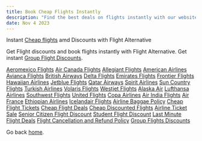 ```yaml
---
title: Book Cheap Flights Instantly
description: "Find the best deals on flights instantly with our website. Book cheap flights and save big on your next trip.Save time and money by booking cheap flights instantly with our website. Find the best deals and start planning your next adventure today."
date: Nov 4 2023
---
```


Instant [Cheap flights](https://flightalternative.com/) amd Discounts with Flight Alternative

Get Flight discounts and book flights instantly with Flight Alternative. Get instant [Group Flight Discounts](https://flightalternative.com/group-travel/).

[Aeromexico Flights](https://flightalternative.com/aeromexico-airlines/)
[Air Canada Flights](https://flightalternative.com/air-canada-airlines/)
[Allegiant Flights](https://flightalternative.com/allegiant-airlines/)
[American Airlines](https://flightalternative.com/american-airlines/)
[Avianca Flights](https://flightalternative.com/avianca-airlines/)
[British Airways](https://flightalternative.com/british-airways/)
[Delta Flights](https://flightalternative.com/delta-airlines/)
[Emirates Flights](https://flightalternative.com/emirates-airlines/)
[Frontier Flights](https://flightalternative.com/frontier-airlines/)
[Hawaiian Airlines](https://flightalternative.com/hawaiian-airlines/)
[Jetblue Flights](https://flightalternative.com/jetblue-airlines/)
[Qatar Airways](https://flightalternative.com/qatar-airways/)
[Spirit Airlines](https://flightalternative.com/spirit-airlines/)
[Sun Country Flights](https://flightalternative.com/sun-country-airlines/)
[Turkish Airlines](https://flightalternative.com/turkish-airlines/)
[Volaris Flights](https://flightalternative.com/volaris-airlines/)
[Westjet Flights](https://flightalternative.com/westjet-airlines/)
[Alaska Air](https://flightalternative.com/alaska-airlines/)
[Lufthansa Airlines](https://flightalternative.com/lufthansa-airlines/)
[Southwest Flights](https://flightalternative.com/southwest-airlines/)
[United Flights](https://flightalternative.com/united-airlines/)
[Copa Airlines](https://flightalternative.com/copa-airlines/)
[Air India Flights](https://flightalternative.com/air-india-flights/)
[Air France](https://flightalternative.com/air-france-airlines/)
[Ethiopian Airlines](https://flightalternative.com/ethiopian-airlines/)
[Icelandair Flights](https://flightalternative.com/icelandair-flights/)
[Airline Baggae Policy](https://flightalternative.com/airlines-baggage-policy/)
[Cheap Flight Tickets](https://flightalternative.com/cheap-flight-tickets/)
[Cheap Flight Deals](https://flightalternative.com/cheap-flight-deals/)
[Cheap Discounted Flights](https://flightalternative.com/cheap-discount-flights/)
[Airline Ticket Sale](https://flightalternative.com/airline-tickets-on-sale/)
[Senior Citizen Flight Discount](https://flightalternative.com/senior-citizen-airline-discounts/)
[Student Flight Discount](https://flightalternative.com/student-discount-flights/)
[Last Minute Flight Deals](https://flightalternative.com/last-minute-flight-deals/)
[Flight Cancellation and Refund Policy](https://flightalternative.com/flight-cancellation-refund-policy/)
[Group Flights Discounts](https://flightalternative.com/group-travel/)


Go back [home](/).